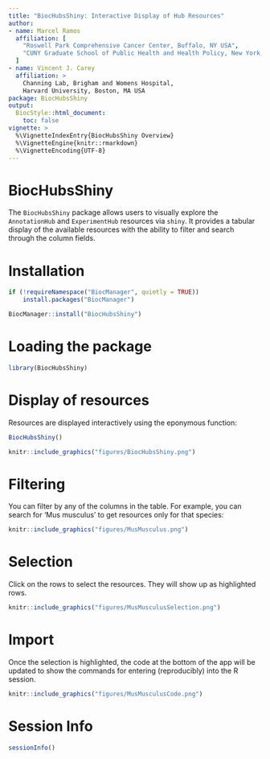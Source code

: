 ```yaml
---
title: "BiocHubsShiny: Interactive Display of Hub Resources"
author:
- name: Marcel Ramos
  affiliation: [
    "Roswell Park Comprehensive Cancer Center, Buffalo, NY USA",
    "CUNY Graduate School of Public Health and Health Policy, New York, NY USA"
  ]
- name: Vincent J. Carey
  affiliation: > 
    Channing Lab, Brigham and Womens Hospital,
    Harvard University, Boston, MA USA
package: BiocHubsShiny
output:
  BiocStyle::html_document:
    toc: false
vignette: >
  %\VignetteIndexEntry{BiocHubsShiny Overview}
  %\VignetteEngine{knitr::rmarkdown}
  %\VignetteEncoding{UTF-8}
---
```


# BiocHubsShiny

The `BiocHubsShiny` package allows users to visually explore the `AnnotationHub`
and `ExperimentHub` resources via `shiny`. It provides a tabular display of the
available resources with the ability to filter and search through the column
fields.

# Installation

```r
if (!requireNamespace("BiocManager", quietly = TRUE))
    install.packages("BiocManager")

BiocManager::install("BiocHubsShiny")
```

# Loading the package

```r
library(BiocHubsShiny)
```

# Display of resources

Resources are displayed interactively using the eponymous function:

```r
BiocHubsShiny()
```

```r
knitr::include_graphics("figures/BiocHubsShiny.png")
```

# Filtering

You can filter by any of the columns in the table. For example, you can search
for 'Mus musculus' to get resources only for that species:

```r
knitr::include_graphics("figures/MusMusculus.png")
```

# Selection

Click on the rows to select the resources. They will show up as highlighted
rows.

```r
knitr::include_graphics("figures/MusMusculusSelection.png")
```

# Import

Once the selection is highlighted, the code at the bottom of the app
will be updated to show the commands for entering (reproducibly) into
the R session. 

```r
knitr::include_graphics("figures/MusMusculusCode.png")
```

# Session Info

```r
sessionInfo()
```

